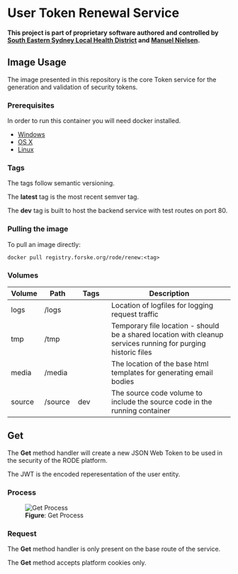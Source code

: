 # User Token Renewal Service

**This project is part of proprietary software authored and controlled by [South Eastern Sydney Local Health District](https://www.seslhd.health.nsw.gov.au/services-clinics/directory/research) and [Manuel Nielsen](mailto:Manuel.Nielsen@health.nsw.gov.au).**

## <span id='Usage'>Image Usage</span>

The image presented in this repository is the core Token service for the generation and validation of security tokens.

### <span id='Usage.Prerequisites'>Prerequisites</span>

In order to run this container you will need docker installed.

- [Windows](https://docs.docker.com/windows/started)
- [OS X](https://docs.docker.com/mac/started/)
- [Linux](https://docs.docker.com/linux/started/)

### <span id='Usage.Tags'>Tags</span>

The tags follow semantic versioning.

The **latest** tag is the most recent semver tag.

The **dev** tag is built to host the backend service with test routes on port 80.

### <span id='Usage.Pulling'>Pulling the image</span>

To pull an image directly:

```shell
docker pull registry.forske.org/rode/renew:<tag>
```

### <span id='Usage.Volumes'>Volumes</span>

<table class="sub" id="resource">
  <col style="width: 15%; text-align: center;" />
  <col style="width: 15%; text-align: center;" />
  <col style="width: 15%; text-align: center;" />
  <col style="width: 55%; text-align: left;" />
  <thead>
    <tr>
      <th>Volume</th>
      <th>Path</th>
      <th>Tags</th>
      <th>Description</th>
    </tr>
  </thead>
  <tbody>
    <tr>
      <td class="left">logs</td>
      <td>/logs</td>
      <td></td>
      <td class="left">Location of logfiles for logging request traffic</td>
    </tr>
    <tr>
      <td class="left">tmp</td>
      <td>/tmp</td>
      <td></td>
      <td class="left">
        Temporary file location - should be a shared location with cleanup
        services running for purging historic files
      </td>
    </tr>
    <tr>
      <td class="left">media</td>
      <td>/media</td>
      <td></td>
      <td class="left">
        The location of the base html templates for generating email bodies
      </td>
    </tr>
    <tr>
      <td class="left">source</td>
      <td>/source</td>
      <td>dev</td>
      <td class="left">
        The source code volume to include the source code in the running
        container
      </td>
    </tr>
  </tbody>
</table>

## <span id='Get'>Get</span>

The **Get** method handler will create a new JSON Web Token to be used in the security of the RODE platform.

The JWT is the encoded reperesentation of the user entity.

### <span id='Get.Process'>Process</span>

<figure>
  <img
    src="https://lucid.app/publicSegments/view/bc755fc8-5baf-4498-a9ed-513e97c9a535/image.png"
    alt="Get Process"
  />
  <figcaption>
    <strong>Figure</strong>: Get Process
  </figcaption>
</figure>

### <span id='Get.Request'>Request</span>

The **Get** method handler is only present on the base route of the service.

The **Get** method accepts platform cookies only.
